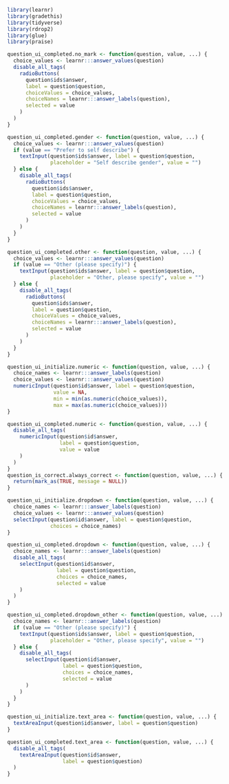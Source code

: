 
```r
library(learnr)
library(gradethis)
library(tidyverse)
library(rdrop2)
library(glue)
library(praise)
```

```r
question_ui_completed.no_mark <- function(question, value, ...) {
  choice_values <- learnr:::answer_values(question)
  disable_all_tags(
    radioButtons(
      question$ids$answer,
      label = question$question,
      choiceValues = choice_values,
      choiceNames = learnr:::answer_labels(question),
      selected = value
    )
  )
}

question_ui_completed.gender <- function(question, value, ...) {
  choice_values <- learnr:::answer_values(question)
  if (value == "Prefer to self describe") {
    textInput(question$ids$answer, label = question$question, 
              placeholder = "Self describe gender", value = "")
  } else {
    disable_all_tags(
      radioButtons(
        question$ids$answer,
        label = question$question,
        choiceValues = choice_values,
        choiceNames = learnr:::answer_labels(question),
        selected = value
      )
    )
  }
}

question_ui_completed.other <- function(question, value, ...) {
  choice_values <- learnr:::answer_values(question)
  if (value == "Other (please specify)") {
    textInput(question$ids$answer, label = question$question, 
              placeholder = "Other, please specify", value = "")
  } else {
    disable_all_tags(
      radioButtons(
        question$ids$answer,
        label = question$question,
        choiceValues = choice_values,
        choiceNames = learnr:::answer_labels(question),
        selected = value
      )
    )
  }
}

question_ui_initialize.numeric <- function(question, value, ...) {
  choice_names <- learnr:::answer_labels(question)
  choice_values <- learnr:::answer_values(question)
  numericInput(question$id$answer, label = question$question,
               value = NA,
               min = min(as.numeric(choice_values)),
               max = max(as.numeric(choice_values)))
}

question_ui_completed.numeric <- function(question, value, ...) {
  disable_all_tags(
    numericInput(question$id$answer,
                 label = question$question,
                 value = value
    )
  )
}
question_is_correct.always_correct <- function(question, value, ...) {
  return(mark_as(TRUE, message = NULL))
}

question_ui_initialize.dropdown <- function(question, value, ...) {
  choice_names <- learnr:::answer_labels(question)
  choice_values <- learnr:::answer_values(question)
  selectInput(question$id$answer, label = question$question,
              choices = choice_names)
}

question_ui_completed.dropdown <- function(question, value, ...) {
  choice_names <- learnr:::answer_labels(question)
  disable_all_tags(
    selectInput(question$id$answer,
                label = question$question,
                choices = choice_names, 
                selected = value
    )
  )
}

question_ui_completed.dropdown_other <- function(question, value, ...) {
  choice_names <- learnr:::answer_labels(question)
  if (value == "Other (please specify)") {
    textInput(question$ids$answer, label = question$question, 
              placeholder = "Other, please specify", value = "")
  } else {
    disable_all_tags(
      selectInput(question$id$answer,
                  label = question$question,
                  choices = choice_names, 
                  selected = value
      )
    )
  }
}

question_ui_initialize.text_area <- function(question, value, ...) {
  textAreaInput(question$id$answer, label = question$question)
}

question_ui_completed.text_area <- function(question, value, ...) {
  disable_all_tags(
    textAreaInput(question$id$answer,
                  label = question$question)
  )
}

```



<!-- ## Log In -->

<!-- Welcome to the Introduction to R modules! To begin, create a username so that you can return later. If you already have a username, click "I am a returning user" below. -->

<!-- ```{r, echo = FALSE} -->
<!-- usernames <- read_csv("usernames.csv") -->
<!-- conditionalPanel("input.return == 0",  -->
<!--                  textInput("user_new", "User Name"), -->
<!--                  uiOutput("username"), -->
<!--                  actionButton("submit", "Submit"), -->
<!--                  br(), br(), -->
<!--                  actionButton("return", "I am a returning user") -->
<!-- ) -->
<!-- conditionalPanel("input.return != 0", -->
<!--                  textInput("user", "User Name"), -->
<!--                  actionButton("login", "Login")) -->
<!-- ``` -->


<!-- ```{r, context = "server"} -->
<!-- output$user <- renderUI({ -->
<!--   if (input$user_new %in% usernames$username) { -->
<!--     "Username is already taken, please enter a different one." -->
<!--   } else { -->
<!--     "" -->
<!--   } -->
<!-- }) -->
<!-- ``` -->


<!-- ```{r, context = "server"} -->
<!-- user <- reactive({ -->
<!--   if (input$user_new == "") { -->
<!--     glue("{sample(praise_parts$adjective, 1)}{sample(1:10000, 1)}") -->
<!--   } else input$user_new -->
<!-- }) -->

<!-- observe({ -->
<!--   updateTextInput(session, "user_new", placeholder = user()) -->
<!-- }) -->

<!-- ``` -->


<!-- ```{r setup, include=FALSE} -->
<!-- drop_auth(rdstoken = "droptoken.rds") -->

<!-- tutorial_options(exercise.checker = gradethis::grade_learnr) -->

<!-- tutorial_event_recorder <- function(username) { -->

<!--   recorder <- function(tutorial_id, tutorial_version, user_id,  -->
<!--                        event, data) { -->
<!--     if (drop_exists(glue("teaching-r-study/data_{user_id}.rds"))) { -->
<!--       drop_download(path = glue("teaching-r-study/data_{user_id}.rds"),  -->
<!--                     local_path = glue("data_{user_id}.rds"), -->
<!--                     overwrite = TRUE) -->
<!--       t <- readRDS(glue("data_{user_id}.rds")) -->
<!--     } else { -->
<!--       t <- tibble( -->
<!--         session = runif(1) * 1e10, -->
<!--         username = username, -->
<!--         time = .POSIXct(numeric(0)), -->
<!--         tutorial_id = character(), -->
<!--         tutorial_version = character(), -->
<!--         user_id = character(), -->
<!--         event = character(), -->
<!--         data = list()) -->

<!--     } -->
<!--     t <- bind_rows(t, -->
<!--                    tibble( -->
<!--                      time = Sys.time(), -->
<!--                      tutorial_id = tutorial_id, -->
<!--                      tutorial_version = tutorial_version, -->
<!--                      user_id = user_id, -->
<!--                      event = event, -->
<!--                      data = list(data) -->
<!--                    ) -->
<!--     ) -->
<!--     saveRDS(t, file = glue("data_{user_id}.rds")) -->
<!--     drop_upload(file = glue("data_{user_id}.rds"), -->
<!--                 path = glue("teaching-r-study")) -->
<!--   } -->
<!--   recorder -->
<!-- } -->
<!-- ``` -->

<!-- ```{r, echo = FALSE, context = "server"} -->
<!-- observe({ -->
<!--   if (input$user %in% usernames$username) { -->
<!--   options(tutorial.event_recorder = tutorial_event_recorder(user)) -->
<!--   } -->
<!-- }) -->
<!-- ``` -->

